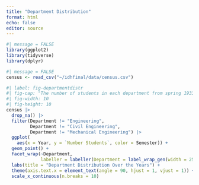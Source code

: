 ```yaml
---
title: "Department Distribution"
format: html
echo: false
editor: source
---
```


```r
#| message = FALSE
library(ggplot2)
library(tidyverse)
library(dplyr)
```

```r
#| message = FALSE
census <- read_csv("~/idhfinal/data/census.csv")
```


```r
#| label: fig-departmentdistr
#| fig-cap: "The number of students in each department from spring 1933 to spring 1943"
#| fig-width: 10
#| fig-height: 10
census |>
  drop_na() |>
  filter(Department != "Engineering",
         Department != "Civil Engineering",
         Department != "Mechanical Engineering") |> 
  ggplot(
    aes(x = Year, y = `Number Students`, color = Semester)) +
  geom_point() +
  facet_wrap(~Department,
             labeller = labeller(Department = label_wrap_gen(width = 25))) +
  labs(title = "Department Distribution Over the Years") +
  theme(axis.text.x = element_text(angle = 90, hjust = 1, vjust = 1)) +
  scale_x_continuous(n.breaks = 10)
```





